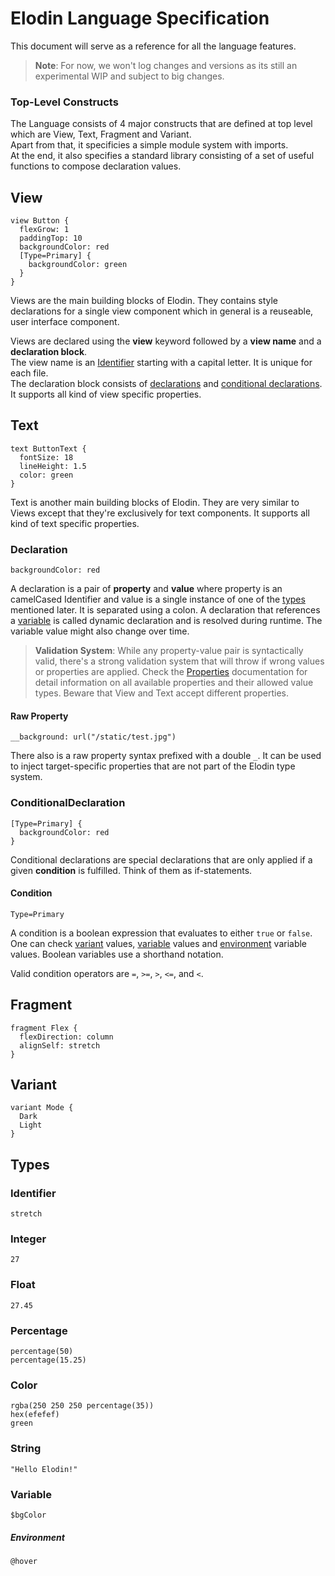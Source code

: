 # Elodin Language Specification

This document will serve as a reference for all the language features.

> **Note**: For now, we won't log changes and versions as its still an experimental WIP and subject to big changes.

### Top-Level Constructs

The Language consists of 4 major constructs that are defined at top level which are View, Text, Fragment and Variant.  
Apart from that, it specificies a simple module system with imports.<br>
At the end, it also specifies a standard library consisting of a set of useful functions to compose declaration values.

## View

```
view Button {
  flexGrow: 1
  paddingTop: 10
  backgroundColor: red
  [Type=Primary] {
    backgroundColor: green
  }
}
```

Views are the main building blocks of Elodin. They contains style declarations for a single view component which in general is a reuseable, user interface component.

Views are declared using the **view** keyword followed by a **view name** and a **declaration block**.  
The view name is an [Identifier](#identifier) starting with a capital letter. It is unique for each file.  
The declaration block consists of [declarations](#declaration) and [conditional declarations](#conditionaldeclaration). It supports all kind of view specific properties.

## Text

```
text ButtonText {
  fontSize: 18
  lineHeight: 1.5
  color: green
}
```

Text is another main building blocks of Elodin. They are very similar to Views except that they're exclusively for text components. It supports all kind of text specific properties.

### Declaration

```
backgroundColor: red
```

A declaration is a pair of **property** and **value** where property is an camelCased Identifier and value is a single instance of one of the [types](#types) mentioned later. It is separated using a colon.
A declaration that references a [variable](#variable) is called dynamic declaration and is resolved during runtime. The variable value might also change over time.

> **Validation System**: While any property-value pair is syntactically valid, there's a strong validation system that will throw if wrong values or properties are applied. Check the [Properties](Properties.md) documentation for detail information on all available properties and their allowed value types. Beware that View and Text accept different properties.

#### Raw Property

```
__background: url("/static/test.jpg")
```

There also is a raw property syntax prefixed with a double `_`.
It can be used to inject target-specific properties that are not part of the Elodin type system.

### ConditionalDeclaration

```
[Type=Primary] {
  backgroundColor: red
}
```

Conditional declarations are special declarations that are only applied if a given **condition** is fulfilled. Think of them as if-statements.

#### Condition

```
Type=Primary
```

A condition is a boolean expression that evaluates to either `true` or `false`.
One can check [variant](#variant) values, [variable](#variable) values and [environment](#environment) variable values. Boolean variables use a shorthand notation.

Valid condition operators are `=`, `>=`, `>`, `<=`, and `<`.

## Fragment

```
fragment Flex {
  flexDirection: column
  alignSelf: stretch
}
```

## Variant

```
variant Mode {
  Dark
  Light
}
```

## Types

### Identifier

```
stretch
```

### Integer

```
27
```

### Float

```
27.45
```

### Percentage

```
percentage(50)
percentage(15.25)
```

### Color

```
rgba(250 250 250 percentage(35))
hex(efefef)
green
```

### String

```
"Hello Elodin!"
```

### Variable

```
$bgColor
```

##### Environment

```
@hover
```

<!-- ## Modules

### Color

#### brighten

#### darken

### Math

#### add

#### substract

#### multiply

#### divide

#### pow

#### max

#### min -->
